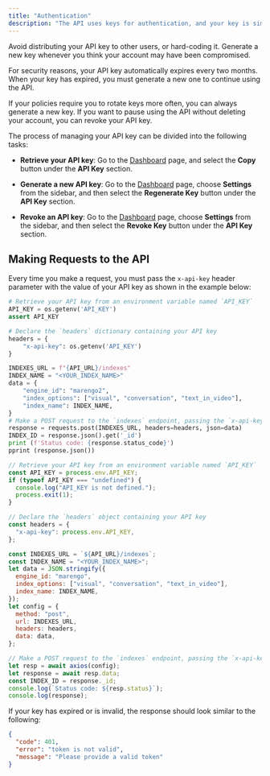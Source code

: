 ```yaml
---
title: "Authentication"
description: "The API uses keys for authentication, and your key is similar to a password."
---
```


<Warning>
  Avoid distributing your API key to other users, or hard-coding it. Generate a
  new key whenever you think your account may have been compromised.
</Warning>

For security reasons, your API key automatically expires every two months. When
your key has expired, you must generate a new one to continue using the API.

<Note>
  If your policies require you to rotate keys more often, you can always
  generate a new key. If you want to pause using the API without deleting your
  account, you can revoke your API key.
</Note>

The process of managing your API key can be divided into the following tasks:

- **Retrieve your API key**: Go to the
  [Dashboard](https://api.twelvelabs.io/dashboard) page, and select the **Copy**
  button under the **API Key** section.

- **Generate a new API key**: Go to the
  [Dashboard](https://api.twelvelabs.io/dashboard) page, choose **Settings**
  from the sidebar, and then select the **Regenerate Key** button under the
  **API Key** section.

- **Revoke an API key**: Go to the
  [Dashboard](https://api.twelvelabs.io/dashboard) page, choose **Settings**
  from the sidebar, and then select the **Revoke Key** button under the **API
  Key** section.

## Making Requests to the API

Every time you make a request, you must pass the `x-api-key` header parameter
with the value of your API key as shown in the example below:

<CodeGroup>

```python Python
# Retrieve your API key from an environment variable named `API_KEY`
API_KEY = os.getenv('API_KEY')
assert API_KEY

# Declare the `headers` dictionary containing your API key
headers = {
    "x-api-key": os.getenv('API_KEY')
}

INDEXES_URL = f"{API_URL}/indexes"
INDEX_NAME = "<YOUR_INDEX_NAME>"
data = {
    "engine_id": "marengo2",
    "index_options": ["visual", "conversation", "text_in_video"],
    "index_name": INDEX_NAME,
}
# Make a POST request to the `indexes` endpoint, passing the `x-api-key` header parameter
response = requests.post(INDEXES_URL, headers=headers, json=data)
INDEX_ID = response.json().get('_id')
print (f'Status code: {response.status_code}')
pprint (response.json())
```

```javascript Node.js
// Retrieve your API key from an environment variable named `API_KEY`
const API_KEY = process.env.API_KEY;
if (typeof API_KEY === "undefined") {
  console.log("API_KEY is not defined.");
  process.exit(1);
}

// Declare the `headers` object containing your API key
const headers = {
  "x-api-key": process.env.API_KEY,
};

const INDEXES_URL = `${API_URL}/indexes`;
const INDEX_NAME = "<YOUR_INDEX_NAME>";
let data = JSON.stringify({
  engine_id: "marengo",
  index_options: ["visual", "conversation", "text_in_video"],
  index_name: INDEX_NAME,
});
let config = {
  method: "post",
  url: INDEXES_URL,
  headers: headers,
  data: data,
};

// Make a POST request to the `indexes` endpoint, passing the `x-api-key` header parameter
let resp = await axios(config);
let response = await resp.data;
const INDEX_ID = response._id;
console.log(`Status code: ${resp.status}`);
console.log(response);
```

</CodeGroup>

If your key has expired or is invalid, the response should look similar to the
following:

```json
{
  "code": 401,
  "error": "token is not valid",
  "message": "Please provide a valid token"
}
```
